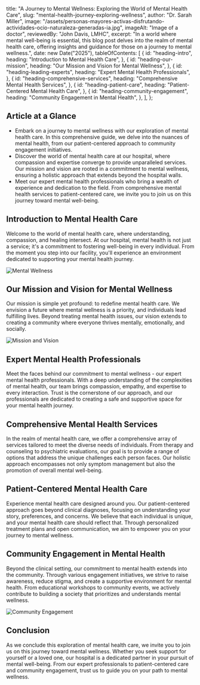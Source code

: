   title:
    "A Journey to Mental Wellness: Exploring the World of Mental Health Care",
  slug: "mental-health-journey-exploring-wellness",
  author: "Dr. Sarah Miller",
  image: "/assets/personas-mayores-activas-disfrutando-actividades-ocio-naturaleza-generadas-ia.jpg",
  imageAlt: "Image of a doctor",
  reviewedBy: "John Davis, LMHC",
  excerpt:
    "In a world where mental well-being is essential, this blog post delves into the realm of mental health care, offering insights and guidance for those on a journey to mental wellness.",
  date: new Date("2025"),
  tableOfContents: [
    {
      id: "heading-intro",
      heading: "Introduction to Mental Health Care",
    },
    {
      id: "heading-our-mission",
      heading: "Our Mission and Vision for Mental Wellness",
    },
    {
      id: "heading-leading-experts",
      heading: "Expert Mental Health Professionals",
    },
    {
      id: "heading-comprehensive-services",
      heading: "Comprehensive Mental Health Services",
    },
    {
      id: "heading-patient-care",
      heading: "Patient-Centered Mental Health Care",
    },
    {
      id: "heading-community-engagement",
      heading: "Community Engagement in Mental Health",
    },
  ],
};


## Article at a Glance

- Embark on a journey to mental wellness with our exploration of mental health care. In this comprehensive guide, we delve into the nuances of mental health, from our patient-centered approach to community engagement initiatives.
- Discover the world of mental health care at our hospital, where compassion and expertise converge to provide unparalleled services. Our mission and vision are rooted in a commitment to mental wellness, ensuring a holistic approach that extends beyond the hospital walls.
- Meet our expert mental health professionals who bring a wealth of experience and dedication to the field. From comprehensive mental health services to patient-centered care, we invite you to join us on this journey toward mental well-being.

## Introduction to Mental Health Care

Welcome to the world of mental health care, where understanding, compassion, and healing intersect. At our hospital, mental health is not just a service; it's a commitment to fostering well-being in every individual. From the moment you step into our facility, you'll experience an environment dedicated to supporting your mental health journey.

![Mental Wellness](/assets/personas-mayores-activas-disfrutando-actividades-ocio-naturaleza-generadas-ia.jpg)

## Our Mission and Vision for Mental Wellness

Our mission is simple yet profound: to redefine mental health care. We envision a future where mental wellness is a priority, and individuals lead fulfilling lives. Beyond treating mental health issues, our vision extends to creating a community where everyone thrives mentally, emotionally, and socially.

![Mission and Vision](/assets/doctor-seven.jpg)

## Expert Mental Health Professionals

Meet the faces behind our commitment to mental wellness - our expert mental health professionals. With a deep understanding of the complexities of mental health, our team brings compassion, empathy, and expertise to every interaction. Trust is the cornerstone of our approach, and our professionals are dedicated to creating a safe and supportive space for your mental health journey.

## Comprehensive Mental Health Services

In the realm of mental health care, we offer a comprehensive array of services tailored to meet the diverse needs of individuals. From therapy and counseling to psychiatric evaluations, our goal is to provide a range of options that address the unique challenges each person faces. Our holistic approach encompasses not only symptom management but also the promotion of overall mental well-being.

## Patient-Centered Mental Health Care

Experience mental health care designed around you. Our patient-centered approach goes beyond clinical diagnoses, focusing on understanding your story, preferences, and concerns. We believe that each individual is unique, and your mental health care should reflect that. Through personalized treatment plans and open communication, we aim to empower you on your journey to mental wellness.

## Community Engagement in Mental Health

Beyond the clinical setting, our commitment to mental health extends into the community. Through various engagement initiatives, we strive to raise awareness, reduce stigma, and create a supportive environment for mental health. From educational workshops to community events, we actively contribute to building a society that prioritizes and understands mental wellness.

![Community Engagement](/assets/edificio-hospital-institucion-medica-cruz-roja-tratamiento-salud-fondo-pantalla-enfermedad.jpg)

## Conclusion

As we conclude this exploration of mental health care, we invite you to join us on this journey toward mental wellness. Whether you seek support for yourself or a loved one, our hospital is a dedicated partner in your pursuit of mental well-being. From our expert professionals to patient-centered care and community engagement, trust us to guide you on your path to mental wellness.
